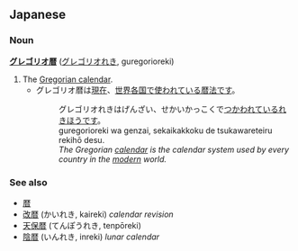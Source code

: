 == Japanese ==
=== Noun ===
'''[[グレゴリオ]][[暦]]''' ([[グレゴリオれき]], guregorioreki)

# The [[Gregorian calendar]].
#* グレゴリオ暦は[[現在]]、[[世界]][[各国]]で[[使う|使われている]][[暦法]]です。
#*: グレゴリオれきはげんざい、せかいかっこくで[[つかう|つかわれている]]れきほうです。
#*: guregorioreki wa genzai, sekaikakkoku de tsukawareteiru rekihō desu.
#*: ''The Gregorian [[calendar]] is the calendar system used by every country in the [[modern]] world.''


=== See also ===
*[[暦]]
*[[改暦]] (かいれき, kaireki) ''calendar revision''
*[[天保暦]] (てんぽうれき, tenpōreki)
*[[陰暦]] (いんれき, inreki) ''lunar calendar''